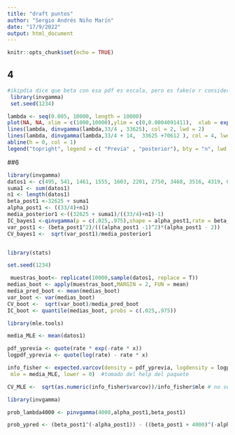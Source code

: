 ```yaml
---
title: "draft puntos"
author: "Sergio Andrés Niño Marín"
date: "17/9/2022"
output: html_document
---
```


```r
knitr::opts_chunk$set(echo = TRUE)
```



## 4



```r
#ikipdia dice que beta con esa pdf es escala, pero es fake(o r considera escala lo inverso)
 library(invgamma)
 set.seed(1234)

lambda <- seq(0.005, 10000, length = 10000)
plot(NA, NA, xlim = c(1000,10000),ylim = c(0,0.0004091411),  xlab = expression(lambda), ylab = "densidad", main = "Posterior")
lines(lambda, dinvgamma(lambda,33/4 , 33625), col = 2, lwd = 2)
lines(lambda, dinvgamma(lambda,33/4 + 14,  33625 +70612 ), col = 4, lwd = 2)
abline(h = 0, col = 1)
legend("topright", legend = c( "Previa" , "posterior"), bty = "n", lwd = 2, col = c(2, 4))
```

##6

```r

library(invgamma)
datos1 <- c(495, 541, 1461, 1555, 1603, 2201, 2750, 3468, 3516, 4319, 6622, 7728, 13159, 21194)
suma1 <- sum(datos1)
n1 <- length(datos1)
beta_post1 <-32625 + suma1 
alpha_post1 <- ((33/4)+n1)
media_posterior1 <-((32625 + suma1)/((33/4)+n1)-1)
IC_bayes1 <-qinvgamma(p = c(.025,.975),shape = alpha_post1,rate = beta_post1)
var_post1 <- (beta_post1^2)/(((alpha_post1 -1)^2)*(alpha_post1 - 2))
CV_bayes1 <-  sqrt(var_post1)/media_posterior1



```

```r
library(stats)

set.seed(1234)

 muestras_boot<- replicate(10000,sample(datos1, replace = T))
medias_boot <- apply(muestras_boot,MARGIN = 2, FUN = mean)
media_pred_boot <- mean(medias_boot)
var_boot <- var(medias_boot) 
CV_boot <-  sqrt(var_boot)/media_pred_boot
IC_boot <- quantile(medias_boot, probs = c(.025,.975))

```

```r
library(mle.tools)

media_MLE <- mean(datos1)

pdf_yprevia <- quote(rate * exp(-rate * x))
logpdf_yprevia <- quote(log(rate) - rate * x)

info_fisher <- expected.varcov(density = pdf_yprevia, logdensity = logpdf_yprevia, n = n1, parms = c("rate"),
 mle = media_MLE, lower = 0)  #tomado del help del paquete

CV_MLE <-  sqrt(as.numeric(info_fisher$varcov))/info_fisher$mle # no sé si está bien xd


```

```r
library(invgamma)

prob_lambda4000 <- pinvgamma(4000,alpha_post1,beta_post1)

prob_ypred <- (beta_post1^(-alpha_post1)) - ((beta_post1 + 4000)^(-alpha_post1))

```

